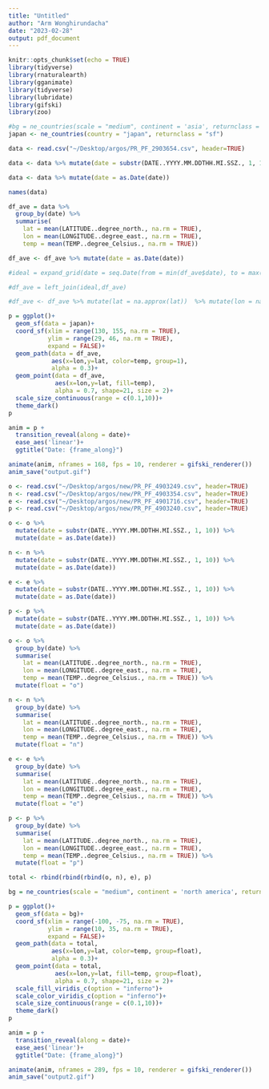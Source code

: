 ```yaml
---
title: "Untitled"
author: "Arm Wonghirundacha"
date: "2023-02-28"
output: pdf_document
---
```


```r
knitr::opts_chunk$set(echo = TRUE)
library(tidyverse)
library(rnaturalearth)
library(gganimate)
library(tidyverse)
library(lubridate)
library(gifski)
library(zoo)
```

```r
#bg = ne_countries(scale = "medium", continent = 'asia', returnclass = "sf")
japan <- ne_countries(country = "japan", returnclass = "sf")
```

```r
data <- read.csv("~/Desktop/argos/PR_PF_2903654.csv", header=TRUE)
```

```r
data <- data %>% mutate(date = substr(DATE..YYYY.MM.DDTHH.MI.SSZ., 1, 10))
```

```r
data <- data %>% mutate(date = as.Date(date))
```

```r
names(data)
```



```r
df_ave = data %>%
  group_by(date) %>%
  summarise(
    lat = mean(LATITUDE..degree_north., na.rm = TRUE), 
    lon = mean(LONGITUDE..degree_east., na.rm = TRUE), 
    temp = mean(TEMP..degree_Celsius., na.rm = TRUE))

df_ave <- df_ave %>% mutate(date = as.Date(date))
```

```r
#ideal = expand_grid(date = seq.Date(from = min(df_ave$date), to = max(df_ave$date), by = 1))

#df_ave = left_join(ideal,df_ave)

#df_ave <- df_ave %>% mutate(lat = na.approx(lat))  %>% mutate(lon = na.approx(lon))
```


```r
p = ggplot()+
  geom_sf(data = japan)+
  coord_sf(xlim = range(130, 155, na.rm = TRUE), 
           ylim = range(29, 46, na.rm = TRUE), 
           expand = FALSE)+
  geom_path(data = df_ave, 
            aes(x=lon,y=lat, color=temp, group=1), 
            alpha = 0.3)+
  geom_point(data = df_ave, 
             aes(x=lon,y=lat, fill=temp),
             alpha = 0.7, shape=21, size = 2)+
  scale_size_continuous(range = c(0.1,10))+
  theme_dark()
p
```

```r
anim = p + 
  transition_reveal(along = date)+
  ease_aes('linear')+
  ggtitle("Date: {frame_along}")

animate(anim, nframes = 168, fps = 10, renderer = gifski_renderer())
anim_save("output.gif")
```

```r
o <- read.csv("~/Desktop/argos/new/PR_PF_4903249.csv", header=TRUE)
n <- read.csv("~/Desktop/argos/new/PR_PF_4903354.csv", header=TRUE)
e <- read.csv("~/Desktop/argos/new/PR_PF_4901716.csv", header=TRUE)
p <- read.csv("~/Desktop/argos/new/PR_PF_4903240.csv", header=TRUE)
```

```r
o <- o %>% 
  mutate(date = substr(DATE..YYYY.MM.DDTHH.MI.SSZ., 1, 10)) %>%
  mutate(date = as.Date(date))

n <- n %>% 
  mutate(date = substr(DATE..YYYY.MM.DDTHH.MI.SSZ., 1, 10)) %>%
  mutate(date = as.Date(date))

e <- e %>% 
  mutate(date = substr(DATE..YYYY.MM.DDTHH.MI.SSZ., 1, 10)) %>%
  mutate(date = as.Date(date))

p <- p %>% 
  mutate(date = substr(DATE..YYYY.MM.DDTHH.MI.SSZ., 1, 10)) %>%
  mutate(date = as.Date(date))
```

```r
o <- o %>%
  group_by(date) %>%
  summarise(
    lat = mean(LATITUDE..degree_north., na.rm = TRUE), 
    lon = mean(LONGITUDE..degree_east., na.rm = TRUE), 
    temp = mean(TEMP..degree_Celsius., na.rm = TRUE)) %>%
  mutate(float = "o")

n <- n %>%
  group_by(date) %>%
  summarise(
    lat = mean(LATITUDE..degree_north., na.rm = TRUE), 
    lon = mean(LONGITUDE..degree_east., na.rm = TRUE), 
    temp = mean(TEMP..degree_Celsius., na.rm = TRUE)) %>%
  mutate(float = "n")

e <- e %>%
  group_by(date) %>%
  summarise(
    lat = mean(LATITUDE..degree_north., na.rm = TRUE), 
    lon = mean(LONGITUDE..degree_east., na.rm = TRUE), 
    temp = mean(TEMP..degree_Celsius., na.rm = TRUE)) %>%
  mutate(float = "e")

p <- p %>%
  group_by(date) %>%
  summarise(
    lat = mean(LATITUDE..degree_north., na.rm = TRUE), 
    lon = mean(LONGITUDE..degree_east., na.rm = TRUE), 
    temp = mean(TEMP..degree_Celsius., na.rm = TRUE)) %>%
  mutate(float = "p")
```

```r
total <- rbind(rbind(rbind(o, n), e), p)
```

```r
bg = ne_countries(scale = "medium", continent = 'north america', returnclass = "sf")

p = ggplot()+
  geom_sf(data = bg)+
  coord_sf(xlim = range(-100, -75, na.rm = TRUE), 
           ylim = range(10, 35, na.rm = TRUE), 
           expand = FALSE)+
  geom_path(data = total, 
            aes(x=lon,y=lat, color=temp, group=float), 
            alpha = 0.3)+
  geom_point(data = total, 
             aes(x=lon,y=lat, fill=temp, group=float),
             alpha = 0.7, shape=21, size = 2)+
  scale_fill_viridis_c(option = "inferno")+
  scale_color_viridis_c(option = "inferno")+
  scale_size_continuous(range = c(0.1,10))+
  theme_dark()
p
```

```r
anim = p + 
  transition_reveal(along = date)+
  ease_aes('linear')+
  ggtitle("Date: {frame_along}")

animate(anim, nframes = 289, fps = 10, renderer = gifski_renderer())
anim_save("output2.gif")
```




